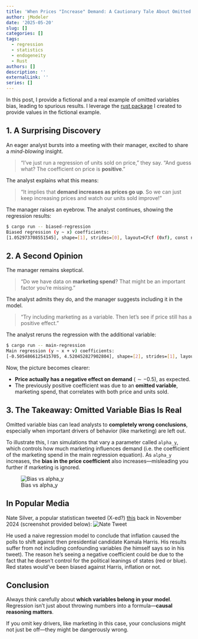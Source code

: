 ```yaml
---
title: 'When Prices "Increase" Demand: A Cautionary Tale About Omitted Variable Bias'
author: jModeler
date: '2025-05-20'
slug: []
categories: []
tags: 
  - regression
  - statistics
  - endogeneity
  - Rust
authors: []
description: ''
externalLink: ''
series: []
---
```


In this post, I provide a fictional and a real example of omitted variables bias, leading to spurious results. I leverage the [rust package](https://github.com/jModeler/marketing-iv-methods-examination) I created to provide values in the fictional example.

## 1. A Surprising Discovery

An eager analyst bursts into a meeting with their manager, excited to share a *mind-blowing* insight.

> "I've just run a regression of units sold on price," they say.
> "And guess what? The coefficient on price is **positive**."

The analyst explains what this means:

> “It implies that **demand increases as prices go up**. So we can just keep increasing prices and watch our units sold improve!”

The manager raises an eyebrow. The analyst continues, showing the regression results:

```bash
$ cargo run -- biased-regression  
Biased regression (y ~ x) coefficients:
[1.052973708551545], shape=[1], strides=[0], layout=CFcf (0xf), const ndim=1
```

## 2. A Second Opinion

The manager remains skeptical.

> “Do we have data on **marketing spend**? That might be an important factor you're missing.”

The analyst admits they do, and the manager suggests including it in the model.

> "Try including marketing as a variable. Then let’s see if price still has a positive effect.”

The analyst reruns the regression with the additional variable:

```bash
$ cargo run -- main-regression
Main regression (y ~ x + v) coefficients:
[-0.5054866125415705, 4.520452827902804], shape=[2], strides=[1], layout=CFcf (0xf), const ndim=1
```

Now, the picture becomes clearer:

* **Price actually has a negative effect on demand** ($\sim -0.5$), as expected.
* The previously positive coefficient was due to an **omitted variable**, marketing spend, that correlates with both price and units sold.

## 3. The Takeaway: Omitted Variable Bias Is Real

Omitted variable bias can lead analysts to **completely wrong conclusions**, especially when important drivers of behavior (like marketing) are left out.

To illustrate this, I ran simulations that vary a parameter called `alpha_y`, which controls how much marketing influences demand (i.e. the coefficient of the marketing spend in the main regression equation). As `alpha_y` increases, the **bias in the price coefficient** also increases—misleading you further if marketing is ignored.

![Bias vs alpha\_y](./bias_vs_alpha_y.png)

## In Popular Media
Nate Silver, a popular statistican tweeted (X-ed?) [this](https://xcancel.com/NateSilver538/status/1852915210845073445#m) back in November 2024 (screenshot provided below):
![Nate Tweet](./Nate_Silver_tweet.png)

He used a naive regression model to conclude that inflation caused the polls to shift against then presidential candidate Kamala Harris. His results suffer from not including confounding variables (he himself says so in his tweet). The reason he's seeing a negative coefficient could be due to the fact that he doesn't control for the political leanings of states (red or blue). Red states would've been biased against Harris, inflation or not. 

## Conclusion

Always think carefully about **which variables belong in your model**. Regression isn't just about throwing numbers into a formula—**causal reasoning matters**.

If you omit key drivers, like marketing in this case, your conclusions might not just be off—they might be dangerously wrong.



